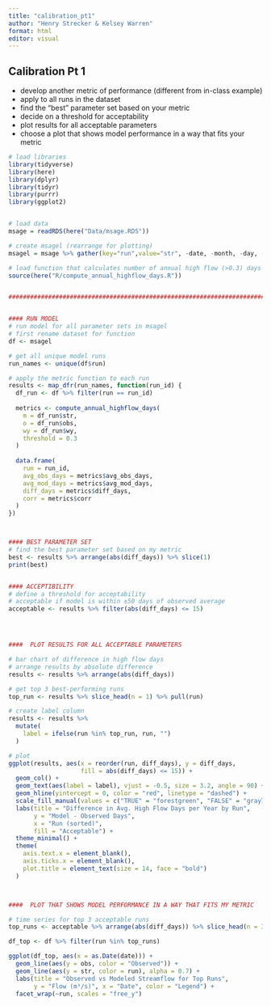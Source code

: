 ```yaml
---
title: "calibration_pt1"
author: "Henry Strecker & Kelsey Warren"
format: html
editor: visual
---
```


## Calibration Pt 1

-   develop another metric of performance (different from in-class example)
-   apply to all runs in the dataset
-   find the "best" parameter set based on your metric
-   decide on a threshold for acceptability
-   plot results for all acceptable parameters
-   choose a plot that shows model performance in a way that fits your metric

```r

# load libraries
library(tidyverse)
library(here)
library(dplyr)
library(tidyr)
library(purrr)
library(ggplot2)


# load data
msage = readRDS(here("Data/msage.RDS"))

# create msagel (rearrange for plotting)
msagel = msage %>% gather(key="run",value="str", -date, -month, -day, -year, -wy,-obs)

# load function that calculates number of annual high flow (>0.3) days 
source(here("R/compute_annual_highflow_days.R"))


####################################################################################


#### RUN MODEL
# run model for all parameter sets in msagel
# first rename dataset for function
df <- msagel

# get all unique model runs
run_names <- unique(df$run)

# apply the metric function to each run
results <- map_dfr(run_names, function(run_id) {
  df_run <- df %>% filter(run == run_id)
  
  metrics <- compute_annual_highflow_days(
    m = df_run$str,
    o = df_run$obs,
    wy = df_run$wy,
    threshold = 0.3
  )
  
  data.frame(
    run = run_id,
    avg_obs_days = metrics$avg_obs_days,
    avg_mod_days = metrics$avg_mod_days,
    diff_days = metrics$diff_days,
    corr = metrics$corr
  )
})



#### BEST PARAMETER SET
# find the best parameter set based on my metric
best <- results %>% arrange(abs(diff_days)) %>% slice(1)
print(best)


#### ACCEPTIBILITY
# define a threshold for acceptability
# acceptable if model is within ±50 days of observed average
acceptable <- results %>% filter(abs(diff_days) <= 15)




####  PLOT RESULTS FOR ALL ACCEPTABLE PARAMETERS

# bar chart of difference in high flow days
# arrange results by absolute difference
results <- results %>% arrange(abs(diff_days))

# get top 3 best-performing runs
top_run <- results %>% slice_head(n = 1) %>% pull(run)

# create label column
results <- results %>%
  mutate(
    label = ifelse(run %in% top_run, run, "")
  )

# plot
ggplot(results, aes(x = reorder(run, diff_days), y = diff_days,
                    fill = abs(diff_days) <= 15)) +
  geom_col() +
  geom_text(aes(label = label), vjust = -0.5, size = 3.2, angle = 90) +
  geom_hline(yintercept = 0, color = "red", linetype = "dashed") +
  scale_fill_manual(values = c("TRUE" = "forestgreen", "FALSE" = "gray70")) +
  labs(title = "Difference in Avg. High Flow Days per Year by Run",
       y = "Model - Observed Days",
       x = "Run (sorted)",
       fill = "Acceptable") +
  theme_minimal() +
  theme(
    axis.text.x = element_blank(),
    axis.ticks.x = element_blank(),
    plot.title = element_text(size = 14, face = "bold")
  )



####  PLOT THAT SHOWS MODEL PERFORMANCE IN A WAY THAT FITS MY METRIC

# time series for top 3 acceptable runs
top_runs <- acceptable %>% arrange(abs(diff_days)) %>% slice_head(n = 3) %>% pull(run)

df_top <- df %>% filter(run %in% top_runs)

ggplot(df_top, aes(x = as.Date(date))) +
  geom_line(aes(y = obs, color = "Observed")) +
  geom_line(aes(y = str, color = run), alpha = 0.7) +
  labs(title = "Observed vs Modeled Streamflow for Top Runs",
       y = "Flow (m³/s)", x = "Date", color = "Legend") +
  facet_wrap(~run, scales = "free_y")





```
